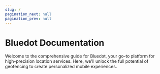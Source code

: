 ```yaml
---
slug: /
pagination_next: null
pagination_prev: null
---
```




Bluedot Documentation
===============================

Welcome to the comprehensive guide for Bluedot, your go-to platform for high-precision location services. 
Here, we'll unlock the full potential of geofencing to create personalized mobile experiences.

<div className="card-stack-two-column">
<Card 
    title="Canvas"
    description="Your command center for managing geofences and configuring account settings."
    link="/Canvas/Overview"
    icon='/img/icons/Canvas.png'
/>
<Card 
    title="Hello Screens"
    description="User-friendly dashboard for alerting in-store teams of arriving customers."
    link="/Hello%20Screens/Overview"
    icon='/img/icons/Hello-Screens.png'
/>
<Card 
    title="Now Ready"
    description="Pre-built screens that enables customers to notify staff of their arrival with just one tap"
    link="/Now%20Ready/Overview"
    icon="img/icons/Now-Ready.png"
/>
<Card 
    title="Point SDK"
    description="Our Geofencing SDK, equipped with customer ETA prediction to their destination."
    link="/Point%20SDK/Overview"
    icon="img/icons/PointSDK.png"
/>
<Card 
    title="Tempo"
    description="Keep track of your customer's journey with our tool for ETA predictions."
    link="/Tempo/Overview"
    icon="img/icons/Tempo.png"
/>
<Card 
    title="APIs"
    description="Automate geofence creation, generate reports, and more with our versatile APIs."
    link="/APIs/Config%20API/Overview"
    icon="img/icons/APIs.png"
/>
<Card 
    title="Web SDK"
    description="Bring location awareness capabilities to your webapp or webpage."
    link="/Web%20SDK/Overview"
    icon="img/icons/WebSDK.png"
/>
<Card 
    title="Webhooks"
    description="Seamlessly connect and communicate with other applications in real-time."
    link="/WebhooksK/Overview"
    icon="img/icons/Webhooks.png"
/>
<Card 
    title="Integrations"
    description="Streamline your workflows with our seamless integrations."
    link="/Integrations/Overview"
    icon="img/icons/Integrations.png"
/>
</div>